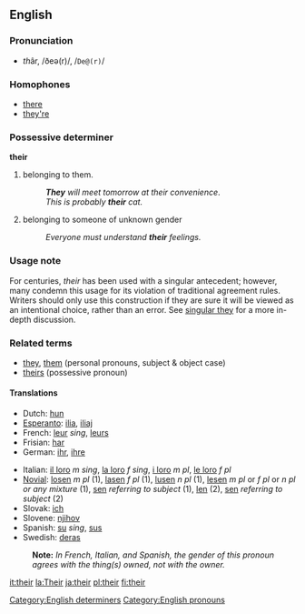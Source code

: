 ==English==

{{rank|my|were|are|37|their|one|so|me}}

===Pronunciation===
*<i>th</i>âr, /ðeə(r)/, /<tt>De@(r)</tt>/

===Homophones===
*[[there]]
*[[they're]]

===Possessive determiner===
'''their'''
# belonging to them.
#:'''''They''' will meet tomorrow at their convenience''. 
#:''This is probably '''their''' cat.'' 
# belonging to someone of unknown gender
#:''Everyone must understand '''their''' feelings.''

===Usage note===
For centuries, ''their'' has been used with a singular antecedent; however, many condemn this usage for its violation of traditional agreement rules.  Writers should only use this construction if they are sure it will be viewed as an intentional choice, rather than an error.  See [[w:Singular_they|singular they]] for a more in-depth discussion.

===Related terms===
*[[they]], [[them]] (personal pronouns, subject & object case)
*[[theirs]] (possessive pronoun)

====Translations====
{{top}}
*Dutch: [[hun]]
*[[Esperanto]]: [[ilia]], [[iliaj]]
*French: [[leur]] ''sing'', [[leurs]] {{p}}
*Frisian: [[har]]
*German: [[ihr]], [[ihre]]
{{mid}}
*Italian: [[il loro]] ''m sing'', [[la loro]] ''f sing'', [[i loro]] ''m pl'', [[le loro]] ''f pl''
*[[Novial]]: [[losen]] ''m pl'' (1), [[lasen]] ''f pl'' (1), [[lusen]] ''n pl '' (1), [[lesen]] ''m pl'' or ''f pl'' or ''n pl'' ''or any mixture'' (1), [[sen]] ''referring to subject'' (1), [[len]] (2), [[sen]] ''referring to subject'' (2) 
*Slovak: [[ich#Slovak|ich]]
*Slovene: [[njihov]]
*Spanish: [[su]] ''sing'', [[sus]] {{p}}
*Swedish: [[deras]]
{{bottom}}
:'''Note:''' ''In French, Italian, and Spanish, the gender of this pronoun agrees with the thing(s) owned, not with the owner.''

[[Category:English determiners]]
[[Category:English pronouns]]

[[it:their]]
[[la:Their]]
[[ja:their]]
[[pl:their]]
[[fi:their]]